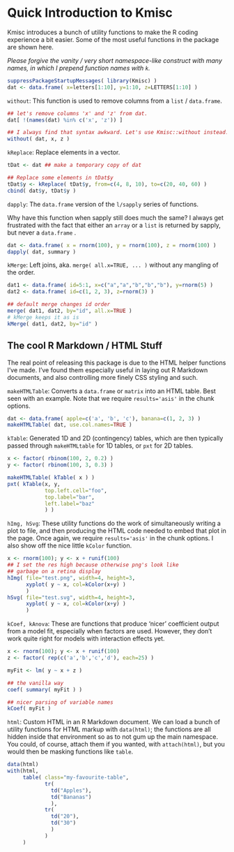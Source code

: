 <link rel="stylesheet" href="markdown.css">

Quick Introduction to Kmisc
=====

Kmisc introduces a bunch of utility functions to make the R coding experience
a bit easier. Some of the most useful functions in the package are shown here.

*Please forgive the vanity / very short namespace-like construct with many names,
in which I prepend function names with `k`.*

```r
suppressPackageStartupMessages( library(Kmisc) )
dat <- data.frame( x=letters[1:10], y=1:10, z=LETTERS[1:10] )

```

`without`: This function is used to remove columns from a `list` / `data.frame`.

```r
## let's remove columns 'x' and 'z' from dat.
dat[ !(names(dat) %in% c('x', 'z')) ]

## I always find that syntax awkward. Let's use Kmisc::without instead.
without( dat, x, z )
```

`kReplace`: Replace elements in a vector.

```r
tDat <- dat ## make a temporary copy of dat

## Replace some elements in tDat$y
tDat$y <- kReplace( tDat$y, from=c(4, 8, 10), to=c(20, 40, 60) )
cbind( dat$y, tDat$y )
```

`dapply`: The `data.frame` version of the `l/sapply` series of functions.

Why have this function when sapply still does much the same? I always get
frustrated with the fact that either an `array` or a `list` is returned
by sapply, but never a `data.frame` .

```r

dat <- data.frame( x = rnorm(100), y = rnorm(100), z = rnorm(100) )
dapply( dat, summary )
```

`kMerge`: Left joins, aka. `merge( all.x=TRUE, ... )` without any mangling 
of the order.

```r
dat1 <- data.frame( id=5:1, x=c("a","a","b","b","b"), y=rnorm(5) )
dat2 <- data.frame( id=c(1, 2, 3), z=rnorm(3) )

## default merge changes id order
merge( dat1, dat2, by="id", all.x=TRUE )
# kMerge keeps it as is
kMerge( dat1, dat2, by="id" )
```

The cool R Markdown / HTML Stuff
-----

The real point of releasing this package is due to the HTML helper functions
I've made. I've found them especially useful in laying out R Markdown documents,
and also controlling more finely CSS styling and such.

`makeHTMLTable`: Converts a `data.frame` or `matrix` into an HTML table.
Best seen with an example. Note that we require `results='asis'` in the chunk
options.

```r
dat <- data.frame( apple=c('a', 'b', 'c'), banana=c(1, 2, 3) )
makeHTMLTable( dat, use.col.names=TRUE )
```

`kTable`: Generated 1D and 2D (contingency) tables, which are then typically
passed through `makeHTMLtable` for 1D tables, or `pxt` for 2D tables.

```r
x <- factor( rbinom(100, 2, 0.2) )
y <- factor( rbinom(100, 3, 0.3) )

makeHTMLTable( kTable( x ) )
pxt( kTable(x, y, 
            top.left.cell="foo", 
            top.label="bar", 
            left.label="baz" 
            ) )

```

`hImg, hSvg`: These utility functions do the work of simultaneously writing a
plot to file, and then producing the HTML code needed to embed that plot in
the page. Once again, we require `results='asis'` in the chunk options. I
also show off the nice little `kColor` function.

```r
x <- rnorm(100); y <- x + runif(100)
## I set the res high because otherwise png's look like
## garbage on a retina display
hImg( file="test.png", width=4, height=3,
      xyplot( y ~ x, col=kColor(x+y) )
      )
hSvg( file="test.svg", width=4, height=3,
      xyplot( y ~ x, col=kColor(x+y) )
      )
```

`kCoef, kAnova`: These are functions that produce 'nicer' coefficient output
from a model fit, especially when factors are used. However, they don't work
quite right for models with interaction effects yet.

```r
x <- rnorm(100); y <- x + runif(100)
z <- factor( rep(c('a','b','c','d'), each=25) )

myFit <- lm( y ~ x + z )

## the vanilla way
coef( summary( myFit ) )

## nicer parsing of variable names
kCoef( myFit )
```

`html`: Custom HTML in an R Markdown document. We can load a bunch of utility
functions for HTML markup with `data(html)`; the functions are all hidden
inside that environment so as to not gum up the main namespace. You could,
of course, attach them if you wanted, with `attach(html)`, but you would
then be masking functions like `table`.

```r
data(html)
with(html,
     table( class="my-favourite-table",
            tr(
              td("Apples"),
              td("Bananas")
              ),
            tr(
              td("20"),
              td("30")
              )
            )
     )
```